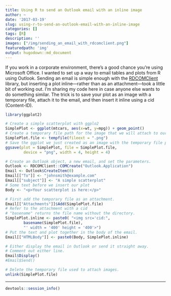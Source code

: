 ```yaml
---
title: Using R to send an Outlook email with an inline image
author: ~
date: '2017-03-19'
slug: using-r-to-send-an-outlook-email-with-an-inline-image
categories: []
tags: [R]
description: ''
images: ["/img/sending_an_email_with_rdcomclient.png"]
featuredpath: 'img'
output: hugodown::md_document
---
```


If you work in a corporate environment, there's a good chance you're using 
Microsoft Office. I wanted to set up a way to email tables and plots from R 
using Outlook. Sending an email is simple enough with the <a href="http://www.omegahat.net/RDCOMClient/">RDCOMClient</a> library, but 
inserting a plot inline—rather than as an attachment—took a little bit of 
working out. I'm sharing my code here in case anyone else wants to do something 
similar. The trick is to save your plot as an image with a temporary file, 
attach it to the email, and then insert it inline using a cid (Content-ID).

```r
library(ggplot2)

# Create a simple scatterplot with ggplo2
SimplePlot <- ggplot(mtcars, aes(x=wt, y=mpg)) + geom_point()
# Create a temporary file path for the image that we will attach to our email
SimplePlot.file <- tempfile(fileext = ".png")
# Save the ggplot we just created as an image with the temporary file path
ggsave(plot = SimplePlot, file = SimplePlot.file,
        device = "png", width = 4, height = 4)

# Create an Outlook object, a new email, and set the parameters.
Outlook <- RDCOMClient::COMCreate("Outlook.Application")
Email <- Outlook$CreateItem(0)
Email[["To"]] <- "johnsmith@example.com"
Email[["subject"]] <- "A simple scatterplot"
# Some text before we insert our plot
Body <- "<p>Your scatterplot is here:</p>"

# First add the temporary file as an attachment.
Email[["Attachments"]]$Add(SimplePlot.file)
# Refer to the attachment with a cid
# "basename" returns the file name without the directory.
SimplePlot.inline <- paste0( "<img src='cid:",
        basename(SimplePlot.file),
        "' width = '400' height = '400'>")
# Put the text and plot together in the body of the email.
Email[["HTMLBody"]] <- paste0(Body, SimplePlot.inline)

# Either display the email in Outlook or send it straight away.
# Comment out either line.
Email$Display()
#Email$Send()

# Delete the temporary file used to attach images.
unlink(SimplePlot.file)
```

***
```r
devtools::session_info()
```